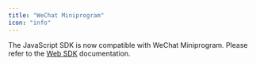 ```yaml
---
title: "WeChat Miniprogram"
icon: "info"
---
```


The JavaScript SDK is now compatible with WeChat Miniprogram. Please refer to the [Web SDK](/en/sdk/wukongim/javascript/intro) documentation.
